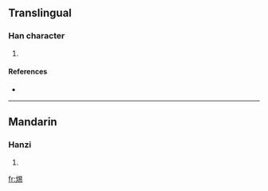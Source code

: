 ==Translingual==

===Han character===
{{Han char|rn=86|rad=火|as=08|sn=12|four=|canj=火日心竹 (FAPH)}}

# {{defn|Han|sort=火08}}

====References====
* {{Han ref|kx=0674.180|dkj=19132|dj=1086.070|hdz=32209.090|uh=712C|ud=28972}}

----

==Mandarin==

===Hanzi===
{{cmn-hanzi|pin=[[xí]] ([[xi2]]), [[xīn]] ([[xin1]])|wg=hsi<sup>2</sup>, hsin<sup>1</sup>}}

# {{defn|Mandarin}}

[[fr:焬]]